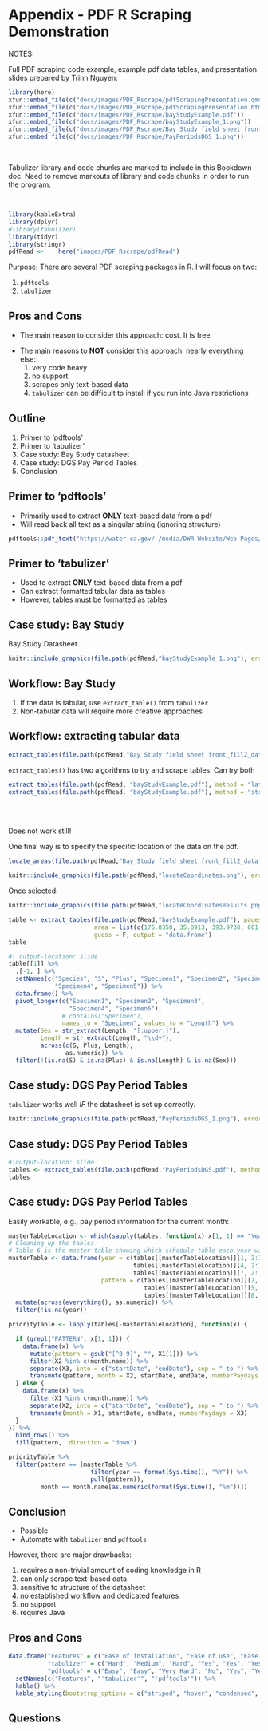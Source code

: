 # Appendix - PDF R Scraping Demonstration {#appx_2}



NOTES:

Full PDF scraping code example, example pdf data tables, and presentation slides prepared by  Trinh Nguyen:
```r
library(here)
xfun::embed_file(c("docs/images/PDF_Rscrape/pdfScrapingPresentation.qmd"))
xfun::embed_file(c("docs/images/PDF_Rscrape/pdfScrapingPresentation.html"))
xfun::embed_file(c("docs/images/PDF_Rscrape/bayStudyExample.pdf"))
xfun::embed_file(c("docs/images/PDF_Rscrape/bayStudyExample_1.png"))
xfun::embed_file(c("docs/images/PDF_Rscrape/Bay Study field sheet front_fill2_data.pdf"))
xfun::embed_file(c("docs/images/PDF_Rscrape/PayPeriodsDGS_1.png"))
```

<br>

Tabulizer library and code chunks are marked to include in this Bookdown doc. Need to remove markouts of library and code chunks in order to run the program.

<br>
<!-- --- -->
<!-- title: "R Scraping Demonstration" -->
<!-- author: "Trinh Nguyen" -->
<!-- institute: "IEP, CDFW" -->
<!-- format:  -->
<!--   revealjs: -->
<!--     code-line-numbers: true -->
<!-- --- -->

```r
library(kableExtra)
library(dplyr)
#library(tabulizer)
library(tidyr)
library(stringr)
pdfRead <-    here("images/PDF_Rscrape/pdfRead")
```

Purpose: There are several PDF scraping packages in R. I will focus on two:

1.  `pdftools`
2.  `tabulizer`

## Pros and Cons

-   The main reason to consider this approach: cost. It is free.

::: incremental
-   The main reasons to **NOT** consider this approach: nearly everything else:
    1.  very code heavy
    2.  no support
    3.  scrapes only text-based data
    4.  `tabulizer` can be difficult to install if you run into Java restrictions
:::

## Outline

1.  Primer to 'pdftools'
2.  Primer to 'tabulizer'
3.  Case study: Bay Study datasheet
4.  Case study: DGS Pay Period Tables
5.  Conclusion

## Primer to 'pdftools'

-   Primarily used to extract **ONLY** text-based data from a pdf
-   Will read back all text as a singular string (ignoring structure)

```r
pdftools::pdf_text("https://water.ca.gov/-/media/DWR-Website/Web-Pages/Programs/State-Water-Project/Operations-And-Maintenance/Files/Operations-Control-Office/Delta-Status-And-Operations/Delta-Operations-Daily-Summary.pdf")
```

## Primer to 'tabulizer'

-   Used to extract **ONLY** text-based data from a pdf
-   Can extract formatted tabular data as tables
-   However, tables must be formatted as tables

## Case study: Bay Study

Bay Study Datasheet

```r
knitr::include_graphics(file.path(pdfRead,"bayStudyExample_1.png"), error = FALSE)
```


## Workflow: Bay Study

1. If the data is tabular, use `extract_table()` from `tabulizer`
2. Non-tabular data will require more creative approaches

## Workflow: extracting tabular data

```r
extract_tables(file.path(pdfRead,"Bay Study field sheet front_fill2_data.pdf"))
```


`extract_tables()` has two algorithms to try and scrape tables. Can try both

```r
extract_tables(file.path(pdfRead, "bayStudyExample.pdf"), method = "lattice")
extract_tables(file.path(pdfRead, "bayStudyExample.pdf"), method = "stream")
```

<br/><br/>

::: {.fragment}
Does not work still!
:::


One final way is to specify the specific location of the data on the pdf.

```r
locate_areas(file.path(pdfRead,"Bay Study field sheet front_fill2_data.pdf"))
```


```r
knitr::include_graphics(file.path(pdfRead,"locateCoordinates.png"), error = FALSE)
```


Once selected:

```r
knitr::include_graphics(file.path(pdfRead,"locateCoordinatesResults.png"), error = FALSE)
```


```r
table <- extract_tables(file.path(pdfRead,"bayStudyExample.pdf"), pages = 1,
                        area = list(c(176.8358, 35.8913, 393.9738, 601.7659)), 
                        guess = F, output = "data.frame")
table
```

 
```r
#| output-location: slide
table[[1]] %>% 
  .[-1, ] %>% 
  setNames(c("Species", "S", "Plus", "Specimen1", "Specimen2", "Specimen3", 
             "Specimen4", "Specimen5")) %>% 
  data.frame() %>% 
  pivot_longer(c("Specimen1", "Specimen2", "Specimen3", 
                 "Specimen4", "Specimen5"),
               # contains("Specimen"), 
               names_to = "Specimen", values_to = "Length") %>% 
  mutate(Sex = str_extract(Length, "[:upper:]"),
         Length = str_extract(Length, "\\d+"),
         across(c(S, Plus, Length),
                as.numeric)) %>% 
  filter(!(is.na(S) & is.na(Plus) & is.na(Length) & is.na(Sex)))
```

## Case study: DGS Pay Period Tables

`tabulizer` works well *IF* the datasheet is set up correctly.


```r
knitr::include_graphics(file.path(pdfRead,"PayPeriodsDGS_1.png"), error = FALSE)
```


## Case study: DGS Pay Period Tables

```r
#|output-location: slide
tables <- extract_tables(file.path(pdfRead,"PayPeriodsDGS.pdf"), method = "stream")
tables
```

## Case study: DGS Pay Period Tables

Easily workable, e.g., pay period information for the current month:

```r
masterTableLocation <- which(sapply(tables, function(x) x[1, 1] == "Year"))
# Cleaning up the tables
# Table 6 is the master table showing which schedule table each year will follow:
masterTable <- data.frame(year = c(tables[[masterTableLocation]][1, 2:12], 
                                   tables[[masterTableLocation]][4, 2:12], 
                                   tables[[masterTableLocation]][7, 2:12]), 
                          pattern = c(tables[[masterTableLocation]][2, 2:12], 
                                      tables[[masterTableLocation]][5, 2:12], 
                                      tables[[masterTableLocation]][8, 2:12])) %>% 
  mutate(across(everything(), as.numeric)) %>% 
  filter(!is.na(year))

priorityTable <- lapply(tables[-masterTableLocation], function(x) {

  if (grepl("PATTERN", x[1, 1])) {
    data.frame(x) %>% 
      mutate(pattern = gsub("[^0-9]", "", X1[1])) %>% 
      filter(X2 %in% c(month.name)) %>% 
      separate(X3, into = c("startDate", "endDate"), sep = " to ") %>% 
      transmute(pattern, month = X2, startDate, endDate, numberPaydays = X4)
  } else {
    data.frame(x) %>% 
      filter(X1 %in% c(month.name)) %>% 
      separate(X2, into = c("startDate", "endDate"), sep = " to ") %>% 
      transmute(month = X1, startDate, endDate, numberPaydays = X3)
  }
}) %>% 
  bind_rows() %>% 
  fill(pattern, .direction = "down")

priorityTable %>% 
  filter(pattern == (masterTable %>%
                       filter(year == format(Sys.time(), "%Y")) %>% 
                       pull(pattern)),
         month == month.name[as.numeric(format(Sys.time(), "%m"))])
```

## Conclusion {.smaller}

- Possible
- Automate with `tabulizer` and `pdftools`

::: {.fragment}
However, there are major drawbacks:

::: {.incremental}
  1. requires a non-trivial amount of coding knowledge in R
  2. can only scrape text-based data
  3. sensitive to structure of the datasheet
  4. no established workflow and dedicated features
  5. no support
  6. requires Java

:::
:::

## Pros and Cons

```r

data.frame("Features" = c("Ease of installation", "Ease of use", "Ease of application", "Extract tables", "Extract text", "Automation", "Code Knowledge", "Recommend"),
           "tabulizer" = c("Hard", "Medium", "Hard", "Yes", "Yes", "Yes", "Medium High", "No"),
           "pdftools" = c("Easy", "Easy", "Very Hard", "No", "Yes", "Yes", "Very High", "Very No")) %>%
  setNames(c("Features", "'tabulizer'", "'pdftools'")) %>% 
  kable() %>% 
  kable_styling(bootstrap_options = c("striped", "hover", "condensed", "responsive"))
```

## Questions<!-- --- -->
